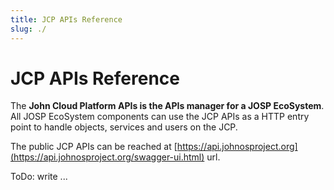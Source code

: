 ```yaml
---
title: JCP APIs Reference
slug: ./
---
```

# JCP APIs Reference


<ReferenceIntro
  logo_path="JCP_APIs_Logo_250.png">

The **John Cloud Platform APIs is the APIs manager for a JOSP EcoSystem**.
All JOSP EcoSystem components can use the JCP APIs as a HTTP entry point to handle objects, services and users on the JCP.

The public JCP APIs can be reached at [https://api.johnosproject.org](https://api.johnosproject.org/swagger-ui.html) url.
</ReferenceIntro>

<ReferenceInfo
  proj_name="JCP APIs"
  refs_dir="josp/jcp/microservices/apis"
  ver_stable="2.2.1"
  ver_dev="2.3.0-DEV"
  repo_name="com.robypomper.josp"
  />

ToDo: write ...

<ReferenceMicroservice
  jcpClient="jcp-apis"
  localPort="9001"
  publicDomain="api.johnosproject.org"
  docsDomain="api-stage.johnosproject.org"
  />
